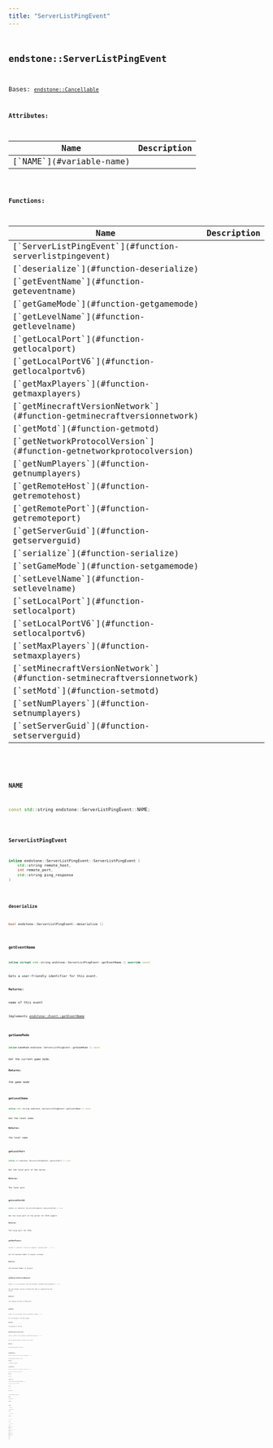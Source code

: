 ```yaml
---
title: "ServerListPingEvent"
---
```


## <code className="doc-symbol doc-symbol-class"/> endstone::ServerListPingEvent

Bases: [`endstone::Cancellable`](classendstone_1_1_cancellable.md)









**Attributes:**

<table>
<thead>
   <tr>
      <th>Name</th>
      <th>Description</th>
   </tr>
</thead>
<tbody>
<tr key="classendstone_1_1_server_list_ping_event_1ae55998c5fdb4e0e4fa0d2e62df282878">
    <td>[`NAME`](#variable-name)</td>
    <td></td>
</tr>
</tbody>
</table>






**Functions:**

<table>
<thead>
   <tr>
      <th>Name</th>
      <th>Description</th>
   </tr>
</thead>
<tbody>
<tr key="classendstone_1_1_server_list_ping_event_1a668a2d7aa1363a13b32877e094cda4ba">
    <td>[`ServerListPingEvent`](#function-serverlistpingevent)</td>
    <td></td>
</tr>
<tr key="classendstone_1_1_server_list_ping_event_1ae265a4c31a93093c1b216e2bef2903b5">
    <td>[`deserialize`](#function-deserialize)</td>
    <td></td>
</tr>
<tr key="classendstone_1_1_server_list_ping_event_1ad7a1dfe69b843c7b20cb52a4a3bea3e5">
    <td>[`getEventName`](#function-geteventname)</td>
    <td></td>
</tr>
<tr key="classendstone_1_1_server_list_ping_event_1a931195e8a6f00198331002fb62cbdea1">
    <td>[`getGameMode`](#function-getgamemode)</td>
    <td></td>
</tr>
<tr key="classendstone_1_1_server_list_ping_event_1a2d880ee3bdebe42c0fcbdc6bf3642a00">
    <td>[`getLevelName`](#function-getlevelname)</td>
    <td></td>
</tr>
<tr key="classendstone_1_1_server_list_ping_event_1ad7e01f29129c5e342a38ad8a8732c96a">
    <td>[`getLocalPort`](#function-getlocalport)</td>
    <td></td>
</tr>
<tr key="classendstone_1_1_server_list_ping_event_1aa68b81ed4b1a3fd074213be9c8ce9f9c">
    <td>[`getLocalPortV6`](#function-getlocalportv6)</td>
    <td></td>
</tr>
<tr key="classendstone_1_1_server_list_ping_event_1a835fd5622ee6629d48045756a06ce3b2">
    <td>[`getMaxPlayers`](#function-getmaxplayers)</td>
    <td></td>
</tr>
<tr key="classendstone_1_1_server_list_ping_event_1acb182fef4c35c59a0892be887503e20e">
    <td>[`getMinecraftVersionNetwork`](#function-getminecraftversionnetwork)</td>
    <td></td>
</tr>
<tr key="classendstone_1_1_server_list_ping_event_1a6815d44f4a92512b6af951ffeb540c01">
    <td>[`getMotd`](#function-getmotd)</td>
    <td></td>
</tr>
<tr key="classendstone_1_1_server_list_ping_event_1a9855e0851bdc24a5329ab6dfebd8fb52">
    <td>[`getNetworkProtocolVersion`](#function-getnetworkprotocolversion)</td>
    <td></td>
</tr>
<tr key="classendstone_1_1_server_list_ping_event_1a72696b407d7f2d0402bd50870c3791f5">
    <td>[`getNumPlayers`](#function-getnumplayers)</td>
    <td></td>
</tr>
<tr key="classendstone_1_1_server_list_ping_event_1a0e6c471cdd050f14c86f1c216d44f377">
    <td>[`getRemoteHost`](#function-getremotehost)</td>
    <td></td>
</tr>
<tr key="classendstone_1_1_server_list_ping_event_1a96dbff8031414d99f72fc62eb208c7fd">
    <td>[`getRemotePort`](#function-getremoteport)</td>
    <td></td>
</tr>
<tr key="classendstone_1_1_server_list_ping_event_1aa6a64659d29e47acf3af3e860c1d16da">
    <td>[`getServerGuid`](#function-getserverguid)</td>
    <td></td>
</tr>
<tr key="classendstone_1_1_server_list_ping_event_1a8f98acd60d3bc56c5bfec18ce06b9649">
    <td>[`serialize`](#function-serialize)</td>
    <td></td>
</tr>
<tr key="classendstone_1_1_server_list_ping_event_1a49e07d699cfebca6d747c7e0b4495920">
    <td>[`setGameMode`](#function-setgamemode)</td>
    <td></td>
</tr>
<tr key="classendstone_1_1_server_list_ping_event_1acd8b497f6d642a9fcda052788b0d3087">
    <td>[`setLevelName`](#function-setlevelname)</td>
    <td></td>
</tr>
<tr key="classendstone_1_1_server_list_ping_event_1a5da7cb54f3d9d5a97a5c9696a5a7123a">
    <td>[`setLocalPort`](#function-setlocalport)</td>
    <td></td>
</tr>
<tr key="classendstone_1_1_server_list_ping_event_1a831630406c4b0d3c92fa914a26251953">
    <td>[`setLocalPortV6`](#function-setlocalportv6)</td>
    <td></td>
</tr>
<tr key="classendstone_1_1_server_list_ping_event_1ac03b3d5005e7902a308c24e7b1a11784">
    <td>[`setMaxPlayers`](#function-setmaxplayers)</td>
    <td></td>
</tr>
<tr key="classendstone_1_1_server_list_ping_event_1a2ae26402d0a7eb479d0e015af980dce9">
    <td>[`setMinecraftVersionNetwork`](#function-setminecraftversionnetwork)</td>
    <td></td>
</tr>
<tr key="classendstone_1_1_server_list_ping_event_1ad534cad4e5f078d2a49c2ece69503239">
    <td>[`setMotd`](#function-setmotd)</td>
    <td></td>
</tr>
<tr key="classendstone_1_1_server_list_ping_event_1ac75b1c0ba407c0d7fa8dc21e3b9cebb8">
    <td>[`setNumPlayers`](#function-setnumplayers)</td>
    <td></td>
</tr>
<tr key="classendstone_1_1_server_list_ping_event_1a7398713547a0938d75954d29da7b8aba">
    <td>[`setServerGuid`](#function-setserverguid)</td>
    <td></td>
</tr>
</tbody>
</table>

### <code className="doc-symbol doc-symbol-variable"/> NAME

```cpp
const std::string endstone::ServerListPingEvent::NAME;
```


### <code className="doc-symbol doc-symbol-function"/> ServerListPingEvent

```cpp
inline endstone::ServerListPingEvent::ServerListPingEvent (
    std::string remote_host,
    int remote_port,
    std::string ping_response
) 
```


### <code className="doc-symbol doc-symbol-function"/> deserialize

```cpp
bool endstone::ServerListPingEvent::deserialize () 
```


### <code className="doc-symbol doc-symbol-function"/> getEventName

```cpp
inline virtual std::string endstone::ServerListPingEvent::getEventName () override const
```


Gets a user-friendly identifier for this event.




**Returns:**

name of this event 





        
Implements [*endstone::Event::getEventName*](classendstone_1_1_event.md#function-geteventname)

### <code className="doc-symbol doc-symbol-function"/> getGameMode

```cpp
inline GameMode endstone::ServerListPingEvent::getGameMode () const
```


Get the current game mode.




**Returns:**

the game mode 





        
### <code className="doc-symbol doc-symbol-function"/> getLevelName

```cpp
inline std::string endstone::ServerListPingEvent::getLevelName () const
```


Get the level name.




**Returns:**

the level name 





        
### <code className="doc-symbol doc-symbol-function"/> getLocalPort

```cpp
inline int endstone::ServerListPingEvent::getLocalPort () const
```


Get the local port of the server.




**Returns:**

The local port 





        
### <code className="doc-symbol doc-symbol-function"/> getLocalPortV6

```cpp
inline int endstone::ServerListPingEvent::getLocalPortV6 () const
```


Get the local port of the server for IPv6 support




**Returns:**

The local port for IPv6 





        
### <code className="doc-symbol doc-symbol-function"/> getMaxPlayers

```cpp
inline int endstone::ServerListPingEvent::getMaxPlayers () const
```


Get the maximum number of players allowed.




**Returns:**

the maximum number of players 





        
### <code className="doc-symbol doc-symbol-function"/> getMinecraftVersionNetwork

```cpp
inline std::string endstone::ServerListPingEvent::getMinecraftVersionNetwork () const
```


Get the network version of Minecraft that is supported by this server




**Returns:**

the network version of Minecraft 





        
### <code className="doc-symbol doc-symbol-function"/> getMotd

```cpp
inline std::string endstone::ServerListPingEvent::getMotd () const
```


Get the message of the day message.




**Returns:**

the message of the day 





        
### <code className="doc-symbol doc-symbol-function"/> getNetworkProtocolVersion

```cpp
inline int endstone::ServerListPingEvent::getNetworkProtocolVersion () const
```


Get the network protocol version of this server




**Returns:**

the network protocol version 





        
### <code className="doc-symbol doc-symbol-function"/> getNumPlayers

```cpp
inline int endstone::ServerListPingEvent::getNumPlayers () const
```


Get the number of players online




**Returns:**

the number of players 





        
### <code className="doc-symbol doc-symbol-function"/> getRemoteHost

```cpp
inline std::string endstone::ServerListPingEvent::getRemoteHost () const
```


Get the host the ping is coming from.




**Returns:**

The host 





        
### <code className="doc-symbol doc-symbol-function"/> getRemotePort

```cpp
inline int endstone::ServerListPingEvent::getRemotePort () const
```


Get the port the ping is coming from.




**Returns:**

The port 





        
### <code className="doc-symbol doc-symbol-function"/> getServerGuid

```cpp
inline std::string endstone::ServerListPingEvent::getServerGuid () const
```


Get the unique identifier of the server.




**Returns:**

The server guid 





        
### <code className="doc-symbol doc-symbol-function"/> serialize

```cpp
std::string endstone::ServerListPingEvent::serialize () 
```


### <code className="doc-symbol doc-symbol-function"/> setGameMode

```cpp
inline void endstone::ServerListPingEvent::setGameMode (
    GameMode game_mode
) 
```


Set the current game mode.




**Parameters:**


* `game_mode` the game mode 




        
### <code className="doc-symbol doc-symbol-function"/> setLevelName

```cpp
inline void endstone::ServerListPingEvent::setLevelName (
    std::string level_name
) 
```


Set the level name.




**Parameters:**


* `level_name` the level name 




        
### <code className="doc-symbol doc-symbol-function"/> setLocalPort

```cpp
inline void endstone::ServerListPingEvent::setLocalPort (
    int port
) 
```


Set the local port of the server.




**Parameters:**


* `port` the local port 




        
### <code className="doc-symbol doc-symbol-function"/> setLocalPortV6

```cpp
inline void endstone::ServerListPingEvent::setLocalPortV6 (
    int port
) 
```


Set the local port of the server for IPv6 support.




**Parameters:**


* `port` the local port for IPv6 




        
### <code className="doc-symbol doc-symbol-function"/> setMaxPlayers

```cpp
inline void endstone::ServerListPingEvent::setMaxPlayers (
    int max_players
) 
```


Set the maximum number of players allowed.




**Parameters:**


* `max_players` the maximum number of players 




        
### <code className="doc-symbol doc-symbol-function"/> setMinecraftVersionNetwork

```cpp
inline void endstone::ServerListPingEvent::setMinecraftVersionNetwork (
    std::string minecraft_version_network
) 
```


Set the network version of Minecraft that is supported by this server




**Parameters:**


* `minecraft_version_network` the network version of Minecraft 




        
### <code className="doc-symbol doc-symbol-function"/> setMotd

```cpp
inline void endstone::ServerListPingEvent::setMotd (
    std::string motd
) 
```


Change the message of the day message.




**Parameters:**


* `motd` the message of the day 




        
### <code className="doc-symbol doc-symbol-function"/> setNumPlayers

```cpp
inline void endstone::ServerListPingEvent::setNumPlayers (
    int num_players
) 
```


Set the number of players online.




**Parameters:**


* `num_players` the number of players 




        
### <code className="doc-symbol doc-symbol-function"/> setServerGuid

```cpp
inline void endstone::ServerListPingEvent::setServerGuid (
    std::string guid
) 
```


Set the unique identifier of the server.




**Parameters:**


* `guid` the server guid 




        